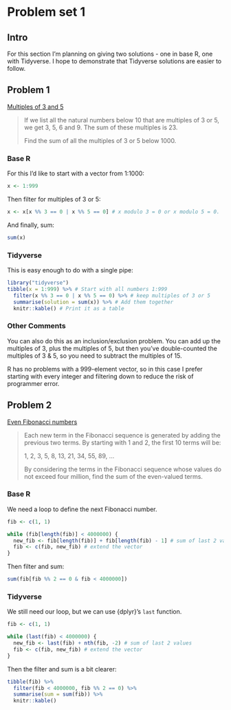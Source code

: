 # Problem set 1 {#problems1}

## Intro

For this section I'm planning on giving two solutions - one in base R, one with Tidyverse. I hope to demonstrate that Tidyverse solutions are easier to follow.

## Problem 1

[Multiples of 3 and 5](https://projecteuler.net/problem=1)

>   If we list all the natural numbers below 10 that are multiples of 3 or 5, we get 3, 5, 6 and 9. The sum of these multiples is 23.
>
> Find the sum of all the multiples of 3 or 5 below 1000.

### Base R

For this I'd like to start with a vector from 1:1000:

```r
x <- 1:999
```

Then filter for multiples of 3 or 5:

```r
x <- x[x %% 3 == 0 | x %% 5 == 0] # x modulo 3 = 0 or x modulo 5 = 0.
```

And finally, sum:

```r
sum(x)
```

### Tidyverse

This is easy enough to do with a single pipe:

```r
library("tidyverse")
tibble(x = 1:999) %>% # Start with all numbers 1:999
  filter(x %% 3 == 0 | x %% 5 == 0) %>% # keep multiples of 3 or 5
  summarise(solution = sum(x)) %>% # Add them together
  knitr::kable() # Print it as a table
```

### Other Comments

You can also do this as an inclusion/exclusion problem. You can add up the multiples of 3, plus the multiples of 5, but then you've double-counted the multiples of 3 & 5, so you need to subtract the multiples of 15. 

R has no problems with a 999-element vector, so in this case I prefer starting with every integer and filtering down to reduce the risk of programmer error. 

## Problem 2

[Even Fibonacci numbers](https://projecteuler.net/problem=2)

> Each new term in the Fibonacci sequence is generated by adding the previous two terms. By starting with 1 and 2, the first 10 terms will be:
>
>1, 2, 3, 5, 8, 13, 21, 34, 55, 89, ...
>
>By considering the terms in the Fibonacci sequence whose values do not exceed four million, find the sum of the even-valued terms.


### Base R

We need a loop to define the next Fibonacci number.

```r
fib <- c(1, 1)

while (fib[length(fib)] < 4000000) {
  new_fib <- fib[length(fib)] + fib[length(fib) - 1] # sum of last 2 values
  fib <- c(fib, new_fib) # extend the vector
}

```

Then filter and sum:

```r

sum(fib[fib %% 2 == 0 & fib < 4000000])

```

### Tidyverse

We still need our loop, but we can use {dplyr}'s `last` function.

```r
fib <- c(1, 1)

while (last(fib) < 4000000) {
  new_fib <- last(fib) + nth(fib, -2) # sum of last 2 values
  fib <- c(fib, new_fib) # extend the vector
}
```


Then the filter and sum is a bit clearer:

```r
tibble(fib) %>%
  filter(fib < 4000000, fib %% 2 == 0) %>%
  summarise(sum = sum(fib)) %>%
  knitr::kable()
```